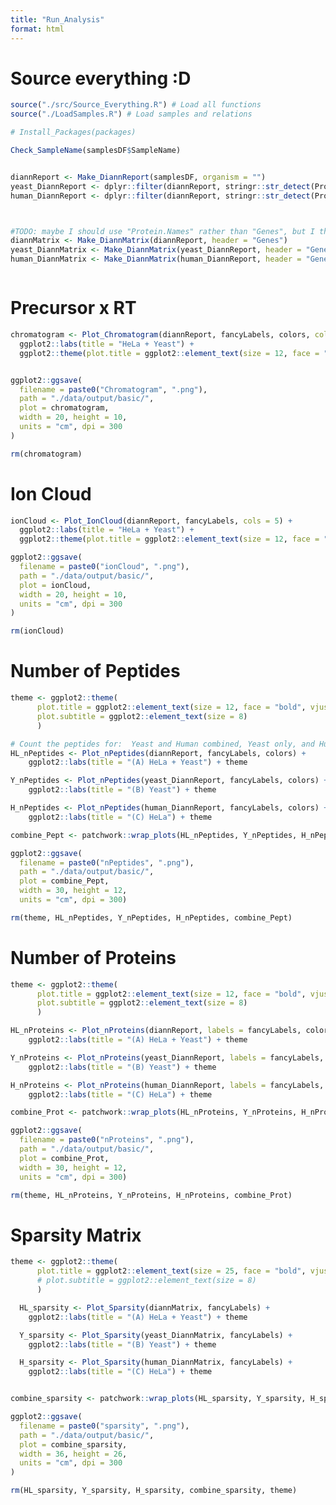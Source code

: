 ```yaml
---
title: "Run_Analysis"
format: html
---
```


# Source everything :D

```r
source("./src/Source_Everything.R") # Load all functions
source("./LoadSamples.R") # Load samples and relations

# Install_Packages(packages) 
```


```r
Check_SampleName(samplesDF$SampleName)


diannReport <- Make_DiannReport(samplesDF, organism = "")
yeast_DiannReport <- dplyr::filter(diannReport, stringr::str_detect(Protein.Names, "YEAST"))
human_DiannReport <- dplyr::filter(diannReport, stringr::str_detect(Protein.Names, "HUMAN"))



#TODO: maybe I should use "Protein.Names" rather than "Genes", but I think since I have alreary filtered it doesn't really matter
diannMatrix <- Make_DiannMatrix(diannReport, header = "Genes")
yeast_DiannMatrix <- Make_DiannMatrix(yeast_DiannReport, header = "Genes")
human_DiannMatrix <- Make_DiannMatrix(human_DiannReport, header = "Genes")



```

# Precursor x RT
```r
chromatogram <- Plot_Chromatogram(diannReport, fancyLabels, colors, cols = 5) +
  ggplot2::labs(title = "HeLa + Yeast") +
  ggplot2::theme(plot.title = ggplot2::element_text(size = 12, face = "bold", vjust = 0.5, hjust = 0.5))


ggplot2::ggsave(
  filename = paste0("Chromatogram", ".png"),
  path = "./data/output/basic/",
  plot = chromatogram,
  width = 20, height = 10,
  units = "cm", dpi = 300
)

rm(chromatogram)
```

# Ion Cloud

```r
ionCloud <- Plot_IonCloud(diannReport, fancyLabels, cols = 5) +
  ggplot2::labs(title = "HeLa + Yeast") +
  ggplot2::theme(plot.title = ggplot2::element_text(size = 12, face = "bold", vjust = 0.5, hjust = 0.5))

ggplot2::ggsave(
  filename = paste0("ionCloud", ".png"),
  path = "./data/output/basic/",
  plot = ionCloud,
  width = 20, height = 10,
  units = "cm", dpi = 300
)

rm(ionCloud)
```


# Number of Peptides
```r
theme <- ggplot2::theme(
      plot.title = ggplot2::element_text(size = 12, face = "bold", vjust = 0.5),
      plot.subtitle = ggplot2::element_text(size = 8)
      )

# Count the peptides for:  Yeast and Human combined, Yeast only, and Human only
HL_nPeptides <- Plot_nPeptides(diannReport, fancyLabels, colors) +
    ggplot2::labs(title = "(A) HeLa + Yeast") + theme

Y_nPeptides <- Plot_nPeptides(yeast_DiannReport, fancyLabels, colors) +
    ggplot2::labs(title = "(B) Yeast") + theme

H_nPeptides <- Plot_nPeptides(human_DiannReport, fancyLabels, colors) +
    ggplot2::labs(title = "(C) HeLa") + theme

combine_Pept <- patchwork::wrap_plots(HL_nPeptides, Y_nPeptides, H_nPeptides, nrow = 1)

ggplot2::ggsave(
  filename = paste0("nPeptides", ".png"),
  path = "./data/output/basic/",
  plot = combine_Pept,
  width = 30, height = 12,
  units = "cm", dpi = 300)

rm(theme, HL_nPeptides, Y_nPeptides, H_nPeptides, combine_Pept)
```

# Number of Proteins
```r
theme <- ggplot2::theme(
      plot.title = ggplot2::element_text(size = 12, face = "bold", vjust = 0.5),
      plot.subtitle = ggplot2::element_text(size = 8)
      )

HL_nProteins <- Plot_nProteins(diannReport, labels = fancyLabels, colors) +
    ggplot2::labs(title = "(A) HeLa + Yeast") + theme

Y_nProteins <- Plot_nProteins(yeast_DiannReport, labels = fancyLabels, colors) +
    ggplot2::labs(title = "(B) Yeast") + theme

H_nProteins <- Plot_nProteins(human_DiannReport, labels = fancyLabels, colors) +
    ggplot2::labs(title = "(C) HeLa") + theme

combine_Prot <- patchwork::wrap_plots(HL_nProteins, Y_nProteins, H_nProteins)

ggplot2::ggsave(
  filename = paste0("nProteins", ".png"),
  path = "./data/output/basic/",
  plot = combine_Prot,
  width = 30, height = 12,
  units = "cm", dpi = 300)

rm(theme, HL_nProteins, Y_nProteins, H_nProteins, combine_Prot)
```

# Sparsity Matrix

```r
theme <- ggplot2::theme(
      plot.title = ggplot2::element_text(size = 25, face = "bold", vjust = 0.5)#,
      # plot.subtitle = ggplot2::element_text(size = 8)
      )

  HL_sparsity <- Plot_Sparsity(diannMatrix, fancyLabels) +
    ggplot2::labs(title = "(A) HeLa + Yeast") + theme

  Y_sparsity <- Plot_Sparsity(yeast_DiannMatrix, fancyLabels) +
    ggplot2::labs(title = "(B) Yeast") + theme

  H_sparsity <- Plot_Sparsity(human_DiannMatrix, fancyLabels) +
    ggplot2::labs(title = "(C) HeLa") + theme


combine_sparsity <- patchwork::wrap_plots(HL_sparsity, Y_sparsity, H_sparsity)

ggplot2::ggsave(
  filename = paste0("sparsity", ".png"),
  path = "./data/output/basic/",
  plot = combine_sparsity,
  width = 36, height = 26,
  units = "cm", dpi = 300
)

rm(HL_sparsity, Y_sparsity, H_sparsity, combine_sparsity, theme)
```